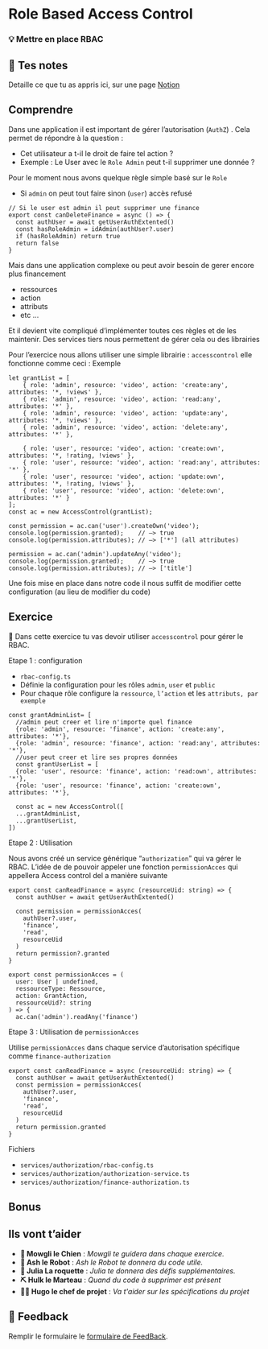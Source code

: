 # Role Based Access Control

### 💡 Mettre en place RBAC

## 📝 Tes notes

Detaille ce que tu as appris ici, sur une page [Notion](https://go.mikecodeur.com/course-notes-template)

## Comprendre

Dans une application il est important de gérer l’autorisation (`AuthZ`) . Cela permet de répondre à la question :

- Cet utilisateur a t-il le droit de faire tel action ?
- Exemple : Le User avec le `Role Admin` peut t-il supprimer une donnée ?

Pour le moment nous avons quelque règle simple basé sur le `Role`

- Si `admin` on peut tout faire sinon (`user`) accès refusé

```tsx
// Si le user est admin il peut supprimer une finance
export const canDeleteFinance = async () => {
  const authUser = await getUserAuthExtented()
  const hasRoleAdmin = idAdmin(authUser?.user)
  if (hasRoleAdmin) return true
  return false
}
```

Mais dans une application complexe ou peut avoir besoin de gerer encore plus financement

- ressources
- action
- attributs
- etc …

Et il devient vite compliqué d’implémenter toutes ces règles et de les maintenir. Des services tiers nous permettent de gérer cela ou des librairies

Pour l’exercice nous allons utiliser une simple librairie : `accesscontrol` elle fonctionne comme ceci : Exemple

```tsx
let grantList = [
    { role: 'admin', resource: 'video', action: 'create:any', attributes: '*, !views' },
    { role: 'admin', resource: 'video', action: 'read:any', attributes: '*' },
    { role: 'admin', resource: 'video', action: 'update:any', attributes: '*, !views' },
    { role: 'admin', resource: 'video', action: 'delete:any', attributes: '*' },

    { role: 'user', resource: 'video', action: 'create:own', attributes: '*, !rating, !views' },
    { role: 'user', resource: 'video', action: 'read:any', attributes: '*' },
    { role: 'user', resource: 'video', action: 'update:own', attributes: '*, !rating, !views' },
    { role: 'user', resource: 'video', action: 'delete:own', attributes: '*' }
];
const ac = new AccessControl(grantList);

const permission = ac.can('user').createOwn('video');
console.log(permission.granted);    // —> true
console.log(permission.attributes); // —> ['*'] (all attributes)

permission = ac.can('admin').updateAny('video');
console.log(permission.granted);    // —> true
console.log(permission.attributes); // —> ['title']
```

Une fois mise en place dans notre code il nous suffit de modifier cette configuration (au lieu de modifier du code)

## Exercice

**🐶** Dans cette exercice tu vas devoir utiliser `accesscontrol` pour gérer le RBAC.

Etape 1 : configuration

- `rbac-config.ts`
- Définie la configuration pour les rôles `admin`, `user` et `public`
- Pour chaque rôle configure la `ressource`, `l’action` et les `attributs, par exemple`

```tsx
const grantAdminList= [
  //admin peut creer et lire n'importe quel finance
  {role: 'admin', resource: 'finance', action: 'create:any', attributes: '*'},
  {role: 'admin', resource: 'finance', action: 'read:any', attributes: '*'},
  //user peut creer et lire ses propres données
  const grantUserList = [
  {role: 'user', resource: 'finance', action: 'read:own', attributes: '*'},
  {role: 'user', resource: 'finance', action: 'create:own', attributes: '*'},

  const ac = new AccessControl([
  ...grantAdminList,
  ...grantUserList,
])
```

Etape 2 : Utilisation

Nous avons créé un service générique “`authorization`” qui va gérer le RBAC. L’idée de de pouvoir appeler une fonction `permissionAcces` qui appellera Access control del a manière suivante

```tsx
export const canReadFinance = async (resourceUid: string) => {
  const authUser = await getUserAuthExtented()

  const permission = permissionAcces(
    authUser?.user,
    'finance',
    'read',
    resourceUid
  )
  return permission?.granted
}
```

```tsx
export const permissionAcces = (
  user: User | undefined,
  ressourceType: Ressource,
  action: GrantAction,
  ressourceUid?: string
) => {
  ac.can('admin').readAny('finance')
```

Etape 3 : Utilisation de `permissionAcces`

Utilise `permissionAcces` dans chaque service d’autorisation spécifique comme `finance-authorization`

```tsx
export const canReadFinance = async (resourceUid: string) => {
  const authUser = await getUserAuthExtented()
  const permission = permissionAcces(
    authUser?.user,
    'finance',
    'read',
    resourceUid
  )
  return permission.granted
}
```

Fichiers

- `services/authorization/rbac-config.ts`
- `services/authorization/authorization-service.ts`
- `services/authorization/finance-authorization.ts`

## Bonus

###

## Ils vont t’aider

- **🐶 Mowgli le Chien** : _Mowgli te guidera dans chaque exercice._
- **🤖 Ash le Robot** : _Ash le Robot te donnera du code utile._
- **🚀 Julia La roquette** : _Julia te donnera des défis supplémentaires._
- **⛏️ Hulk le Marteau** : _Quand du code à supprimer est présent_
- **👨‍✈️ Hugo le chef de projet** : _Va t'aider sur les spécifications du projet_

## 🐜 Feedback

Remplir le formulaire le [formulaire de FeedBack](https://go.mikecodeur.com/cours-next-avis?entry.1912869708=Next%20Mastery&entry.1430994900=8.SAAS%20Entrepreneur&entry.533578441=11%20RBAC).
